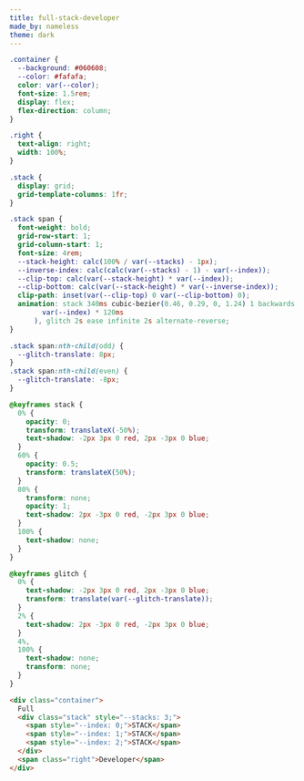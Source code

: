 ```yaml
---
title: full-stack-developer
made_by: nameless
theme: dark
---
```


```css
.container {
  --background: #060608;
  --color: #fafafa;
  color: var(--color);
  font-size: 1.5rem;
  display: flex;
  flex-direction: column;
}

.right {
  text-align: right;
  width: 100%;
}

.stack {
  display: grid;
  grid-template-columns: 1fr;
}

.stack span {
  font-weight: bold;
  grid-row-start: 1;
  grid-column-start: 1;
  font-size: 4rem;
  --stack-height: calc(100% / var(--stacks) - 1px);
  --inverse-index: calc(calc(var(--stacks) - 1) - var(--index));
  --clip-top: calc(var(--stack-height) * var(--index));
  --clip-bottom: calc(var(--stack-height) * var(--inverse-index));
  clip-path: inset(var(--clip-top) 0 var(--clip-bottom) 0);
  animation: stack 340ms cubic-bezier(0.46, 0.29, 0, 1.24) 1 backwards calc(
        var(--index) * 120ms
      ), glitch 2s ease infinite 2s alternate-reverse;
}

.stack span:nth-child(odd) {
  --glitch-translate: 8px;
}
.stack span:nth-child(even) {
  --glitch-translate: -8px;
}

@keyframes stack {
  0% {
    opacity: 0;
    transform: translateX(-50%);
    text-shadow: -2px 3px 0 red, 2px -3px 0 blue;
  }
  60% {
    opacity: 0.5;
    transform: translateX(50%);
  }
  80% {
    transform: none;
    opacity: 1;
    text-shadow: 2px -3px 0 red, -2px 3px 0 blue;
  }
  100% {
    text-shadow: none;
  }
}

@keyframes glitch {
  0% {
    text-shadow: -2px 3px 0 red, 2px -3px 0 blue;
    transform: translate(var(--glitch-translate));
  }
  2% {
    text-shadow: 2px -3px 0 red, -2px 3px 0 blue;
  }
  4%,
  100% {
    text-shadow: none;
    transform: none;
  }
}
```

```html
<div class="container">
  Full
  <div class="stack" style="--stacks: 3;">
    <span style="--index: 0;">STACK</span>
    <span style="--index: 1;">STACK</span>
    <span style="--index: 2;">STACK</span>
  </div>
  <span class="right">Developer</span>
</div>
```
